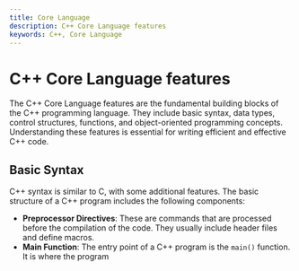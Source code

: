 ```yaml
---
title: Core Language
description: C++ Core Language features
keywords: C++, Core Language
---
```


# C++ Core Language features
The C++ Core Language features are the fundamental building blocks of the C++ programming language.
They include basic syntax, data types, control structures, functions, and object-oriented
programming concepts. Understanding these features is essential for writing efficient and effective
C++ code.

## Basic Syntax
C++ syntax is similar to C, with some additional features. The basic structure of a C++ program
includes the following components:
- **Preprocessor Directives**: These are commands that are processed before the compilation of the
  code. They usually include header files and define macros.
- **Main Function**: The entry point of a C++ program is the `main()` function. It is where the program

